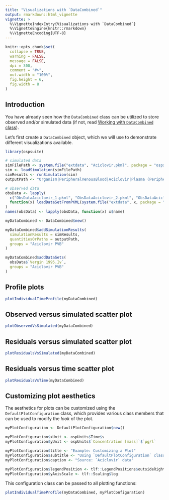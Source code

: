 ```yaml
---
title: "Visualizations with `DataCombined`"
output: rmarkdown::html_vignette
vignette: >
  %\VignetteIndexEntry{Visualizations with `DataCombined`}
  %\VignetteEngine{knitr::rmarkdown}
  %\VignetteEncoding{UTF-8}
---
```


```r
knitr::opts_chunk$set(
  collapse = TRUE,
  warning = FALSE,
  message = FALSE,
  dpi = 300,
  comment = "#>",
  out.width = "100%",
  fig.height = 6,
  fig.width = 8
)
```

## Introduction

You have already seen how the `DataCombined` class can be utilized to store observed and/or simulated data (if not, read [Working with `DataCombined` class](data-combined.html)).

Let's first create a `DataCombined` object, which we will use to demonstrate different visualizations available.

```r
library(ospsuite)

# simulated data
simFilePath <- system.file("extdata", "Aciclovir.pkml", package = "ospsuite")
sim <- loadSimulation(simFilePath)
simResults <- runSimulation(sim)
outputPath <- "Organism|PeripheralVenousBlood|Aciclovir|Plasma (Peripheral Venous Blood)"

# observed data
obsData <- lapply(
  c("ObsDataAciclovir_1.pkml", "ObsDataAciclovir_2.pkml", "ObsDataAciclovir_3.pkml"),
  function(x) loadDataSetFromPKML(system.file("extdata", x, package = "ospsuite"))
)
names(obsData) <- lapply(obsData, function(x) x$name)

myDataCombined <- DataCombined$new()

myDataCombined$addSimulationResults(
  simulationResults = simResults,
  quantitiesOrPaths = outputPath,
  groups = "Aciclovir PVB"
)

myDataCombined$addDataSets(
  obsData$`Vergin 1995.Iv`,
  groups = "Aciclovir PVB"
)
```

## Profile plots

```r
plotIndividualTimeProfile(myDataCombined)
```

## Observed versus simulated scatter plot 

```r
plotObservedVsSimulated(myDataCombined)
```

## Residuals versus simulated scatter plot

```r
plotResidualsVsSimulated(myDataCombined)
```

## Residuals versus time scatter plot

```r
plotResidualsVsTime(myDataCombined)
```

## Customizing plot aesthetics

The aesthetics for plots can be customized using the `DefaultPlotConfiguration` class, which provides various class members that can be used to modify the *look* of the plot.

```r
myPlotConfiguration <- DefaultPlotConfiguration$new()

myPlotConfiguration$xUnit <- ospUnits$Time$s
myPlotConfiguration$yUnit <- ospUnits$`Concentration [mass]`$`µg/l`

myPlotConfiguration$title <- "Example: Customizing a Plot"
myPlotConfiguration$subtitle <- "Using `DefaultPlotConfiguration` class"
myPlotConfiguration$caption <- "Source: `Aciclovir` data"

myPlotConfiguration$legendPosition <- tlf::LegendPositions$outsideRight
myPlotConfiguration$yAxisScale <- tlf::Scaling$log
```

This configuration class can be passed to all plotting functions:

```r
plotIndividualTimeProfile(myDataCombined, myPlotConfiguration)
```
